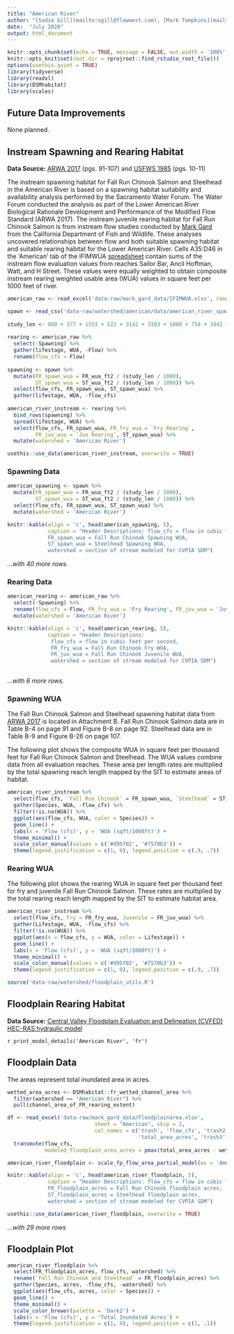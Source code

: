 ```yaml
---
title: "American River"
author: "[Sadie Gill](mailto:sgill@flowwest.com), [Mark Tompkins](mailto:mtompkins@flowwest.com)" 
date:  "July 2020" 
output: html_document
---
```

```r
knitr::opts_chunk$set(echo = TRUE, message = FALSE, out.width = '100%')
knitr::opts_knit$set(root.dir = rprojroot::find_rstudio_root_file())
options(usethis.quiet = TRUE)
library(tidyverse)
library(readxl)
library(DSMhabitat)
library(scales)

```
## Future Data Improvements
None planned. 

## Instream Spawning and Rearing Habitat
**Data Source:** [ARWA 2017](https://s3-us-west-2.amazonaws.com/cvpiahabitat-r-package/cvpia-sit-model-inputs/ARWA-702.pdf){target="_blank"} (pgs. 91-107) and [USFWS 1985](https://s3-us-west-2.amazonaws.com/cvpiahabitat-r-package/cvpia-sit-model-inputs/AmericanRiver1985IFIM.PDF){target="_blank"} (pgs. 10-11) 

The instream spawning habitat for Fall Run Chinook Salmon and Steelhead in the American River is based on a spawning habitat suitability and availability analysis performed by the Sacramento Water Forum. The Water Forum conducted the analysis as part of the Lower American River Biological Rationale Development and Performance of the Modified Flow Standard (ARWA 2017). The instream juvenile rearing habitat for Fall Run Chinook Salmon is from instream flow studies conducted by [Mark Gard](mailto:Mark.Gard@Wildlife.ca.gov) from the California Department of Fish and Wildlife. These analyses uncovered relationships between flow and both suitable spawning habitat and suitable rearing habitat for the Lower American River. Cells A35:D46 in the 'American' tab of the IFIMWUA [spreadsheet](https://cvpiahabitat-r-package.s3-us-west-2.amazonaws.com/IFIMWUA.xlsx) contain sums of the instream flow evaluation values from reaches Sailor Bar, Ancil Hoffman, Watt, and H Street. These values were equally weighted to obtain composite instream rearing weighted usable area (WUA) values in square feet per 1000 feet of river.     
```r
american_raw <- read_excel('data-raw/mark_gard_data/IFIMWUA.xlsx', range = "A35:D46", sheet = 'American')

spawn <- read_csv('data-raw/watershed/american/data/american_river_spawning_wua.csv')
 
study_len <- 800 + 377 + 1553 + 522 + 3142 + 3103 + 1000 + 754 + 3442 + 1500
 
rearing <- american_raw %>% 
  select(-Spawning) %>% 
  gather(lifestage, WUA, -Flow) %>% 
  rename(flow_cfs = Flow) 
 
spawning <- spawn %>%
  mutate(FR_spawn_wua = FR_wua_ft2 / (study_len / 1000),
         ST_spawn_wua = ST_wua_ft2 / (study_len / 1000)) %>% 
  select(flow_cfs, FR_spawn_wua, ST_spawn_wua) %>% 
  gather(lifestage, WUA, -flow_cfs)
 
american_river_instream <- rearing %>% 
  bind_rows(spawning) %>% 
  spread(lifestage, WUA) %>% 
  select(flow_cfs, FR_spawn_wua, FR_fry_wua = `Fry Rearing`, 
         FR_juv_wua = `Juv Rearing`, ST_spawn_wua) %>% 
  mutate(watershed = 'American River')

usethis::use_data(american_river_instream, overwrite = TRUE)
```

### Spawning Data 
```r
american_spawning <- spawn %>%
  mutate(FR_spawn_wua = FR_wua_ft2 / (study_len / 1000),
         ST_spawn_wua = ST_wua_ft2 / (study_len / 1000)) %>% 
  select(flow_cfs, FR_spawn_wua, ST_spawn_wua) %>% 
  mutate(watershed = 'American River')

knitr::kable(align = 'c', head(american_spawning, 5), 
             caption = "Header Descriptions: flow_cfs = flow in cubic feet per second,
             FR_spawn_wua = Fall Run Chinook Spawning WUA,  
             ST_spawn_wua = Steelhead Spawning WUA, 
             watershed = section of stream modeled for CVPIA SDM")
```

*...with 40 more rows.*

### Rearing Data 
```r
american_rearing <- american_raw %>% 
  select(-Spawning) %>% 
  rename(flow_cfs = Flow, FR_fry_wua = 'Fry Rearing', FR_juv_wua = 'Juv Rearing') %>% 
  mutate(watershed = 'American River') 

knitr::kable(align = 'c', head(american_rearing, 5), 
             caption = "Header Descriptions:
              flow_cfs = flow in cubic feet per second,
              FR_fry_wua = Fall Run Chinook Fry WUA,
              FR_juv_wua = Fall Run Chinook Juvenile WUA,
              watershed = section of stream modeled for CVPIA SDM")
  
```

*...with 6 more rows.*

### Spawning WUA 
The Fall Run Chinook Salmon and Steelhead spawning habitat data from [ARWA 2017](https://s3-us-west-2.amazonaws.com/cvpiahabitat-r-package/cvpia-sit-model-inputs/ARWA-702.pdf) is located in Attachment B. Fall Run Chinook Salmon data are in Table B-4 on page 91 and Figure B-8 on page 92. Steelhead data are in Table B-9 and Figure B-26 on page 107. 

The following plot shows the composite WUA in square feet per thousand feet for Fall Run Chinook Salmon and Steelhead. The WUA values combine data from all evaluation reaches. These area per length rates are multiplied by the total spawning reach length mapped by the SIT to estimate areas of habitat. 
```r
american_river_instream %>% 
  select(flow_cfs, `Fall Run Chinook` = FR_spawn_wua, `Steelhead` = ST_spawn_wua) %>% 
  gather(Species, WUA, -flow_cfs) %>% 
  filter(!is.na(WUA)) %>% 
  ggplot(aes(flow_cfs, WUA, color = Species)) +
  geom_line() +
  labs(x = 'Flow (cfs)', y = 'WUA (sqft/1000ft)') + 
  theme_minimal() + 
  scale_color_manual(values = c('#d95f02', '#7570b3')) +
  theme(legend.justification = c(1, 0), legend.position = c(.9, .7))

```

### Rearing WUA
The following plot shows the rearing WUA in square feet per thousand feet for fry and juvenile Fall Run Chinook Salmon. These rates are multiplied by the total rearing reach length mapped by the SIT to estimate habitat area. 
```r
american_river_instream %>% 
  select(flow_cfs, Fry = FR_fry_wua, Juvenile = FR_juv_wua) %>% 
  gather(Lifestage, WUA, -flow_cfs) %>% 
  filter(!is.na(WUA)) %>% 
  ggplot(aes(x = flow_cfs, y = WUA, color = Lifestage)) +
  geom_line() +
  labs(x = 'Flow (cfs)', y = 'WUA (sqft/1000ft)') + 
  theme_minimal() + 
  scale_color_manual(values = c('#d95f02', '#7570b3')) +
  theme(legend.justification = c(1, 0), legend.position = c(.9, .7))

```
```r
source('data-raw/watershed/floodplain_utils.R')
```

## Floodplain Rearing Habitat
**Data Source:**
[Central Valley Floodplain Evaluation and Delineation (CVFED) HEC-RAS hydraulic model](https://s3-us-west-2.amazonaws.com/cvpiahabitat-r-package/cvpia-sit-model-inputs/CombinedTM_IQAR_Final-FULL-REPORT_20140206.pdf){target="_blank"}

`r print_model_details('American River', 'fr')`

## Floodplain Data    
The areas represent total inundated area in acres.    
```r
wetted_area_acres <- DSMhabitat::fr_wetted_channel_area %>% 
  filter(watershed == "American River") %>% 
  pull(channel_area_of_FR_rearing_extent)

df <- read_excel('data-raw/mark_gard_data/Floodplainarea.xlsx', 
                            sheet = "American", skip = 2, 
                            col_names = c('trash', 'flow_cfs', 'trash2', 
                                          'total_area_acres', 'trash3')) %>% 
  transmute(flow_cfs,  
            modeled_floodplain_area_acres = pmax(total_area_acres - wetted_area_acres, 0))

american_river_floodplain <- scale_fp_flow_area_partial_model(ws = 'American River', df)

knitr::kable(align = 'c', head(american_river_floodplain, 5), 
             caption = "Header Descriptions: flow_cfs = flow in cubic feet per second,
             FR_floodplain_acres = Fall Run Chinook floodplain acres, 
             ST_floodplain_acres = Steelhead floodplain acres,
             watershed = section of stream modeled for CVPIA SDM")

usethis::use_data(american_river_floodplain, overwrite = TRUE)
```

*...with 29 more rows*

## Floodplain Plot
```r
american_river_floodplain %>% 
  select(FR_floodplain_acres, flow_cfs, watershed) %>%
  rename(`Fall Run Chinook and Steelhead` = FR_floodplain_acres) %>% 
  gather(Species, acres, -flow_cfs, -watershed) %>% 
  ggplot(aes(flow_cfs, acres, color = Species)) +
  geom_line() +
  theme_minimal() +
  scale_color_brewer(palette = 'Dark2') +
  labs(x = 'Flow (cfs)', y = 'Total Inundated Acres') +
  theme(legend.justification = c(1, 0), legend.position = c(1, .1))
```

